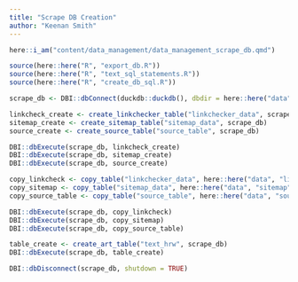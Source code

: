 ```yaml
---
title: "Scrape DB Creation"
author: "Keenan Smith"
---
```


```r
here::i_am("content/data_management/data_management_scrape_db.qmd")

source(here::here("R", "export_db.R"))
source(here::here("R", "text_sql_statements.R"))
source(here::here("R", "create_db_sql.R"))

scrape_db <- DBI::dbConnect(duckdb::duckdb(), dbdir = here::here("data","scrape_db","scrape_hrw.duckdb"))

linkcheck_create <- create_linkchecker_table("linkchecker_data", scrape_db)
sitemap_create <- create_sitemap_table("sitemap_data", scrape_db)
source_create <- create_source_table("source_table", scrape_db)

DBI::dbExecute(scrape_db, linkcheck_create)
DBI::dbExecute(scrape_db, sitemap_create)
DBI::dbExecute(scrape_db, source_create)

copy_linkcheck <- copy_table("linkchecker_data", here::here("data", "linkchecker", "linkchecker_data.csv"), scrape_db)
copy_sitemap <- copy_table("sitemap_data", here::here("data", "sitemap", "sitemap_data.csv"), scrape_db)
copy_source_table <- copy_table("source_table", here::here("data", "sources", "source_table.csv"), scrape_db)

DBI::dbExecute(scrape_db, copy_linkcheck)
DBI::dbExecute(scrape_db, copy_sitemap)
DBI::dbExecute(scrape_db, copy_source_table)

table_create <- create_art_table("text_hrw", scrape_db)
DBI::dbExecute(scrape_db, table_create)

DBI::dbDisconnect(scrape_db, shutdown = TRUE)
```


